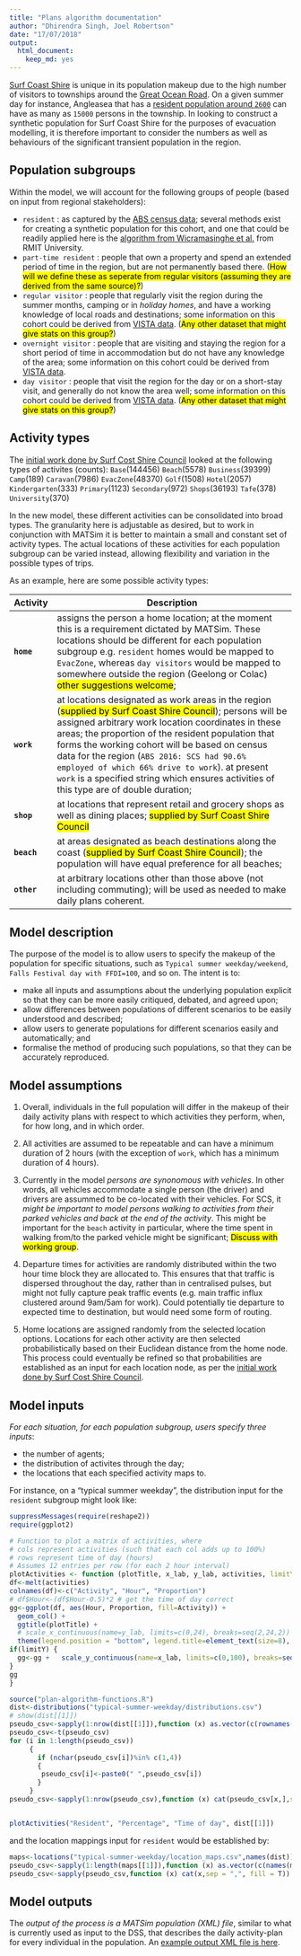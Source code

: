 ```yaml
---
title: "Plans algorithm documentation"
author: "Dhirendra Singh, Joel Robertson"
date: "17/07/2018"
output:
  html_document:
    keep_md: yes
---
```


[Surf Coast Shire](https://www.openstreetmap.org/relation/3290432) is unique in its population makeup due to the high number of visitors to townships around the [Great Ocean Road](https://www.openstreetmap.org/relation/6592912). On a given summer day for instance, Angleasea that has a [resident population around `2600`](http://www.censusdata.abs.gov.au/census_services/getproduct/census/2016/quickstat/SSC20045) can have as many as `15000` persons in the township.  In looking to construct a synthetic population for Surf Coast Shire for the purposes of evacuation modelling, it is therefore important to consider the numbers as well as behaviours of the significant transient population in the region.


## Population subgroups

Within the model, we will account for the following groups of people (based on input from regional stakeholders):

* `resident` : as captured by the [ABS census data](http://www.censusdata.abs.gov.au/census_services/getproduct/census/2016/quickstat/LGA26490); several methods exist for creating a synthetic population for this cohort, and one that could be readily applied here is the [algorithm from Wicramasinghe et al.](https://github.com/agentsoz/synthetic-population) from RMIT University.
* `part-time resident` : people that own a property and spend an extended period of time in the region, but are not permanently based there.  (<mark>How will we define these as seperate from regular visitors (assuming they are derived from the same source)?</mark>)
* `regular visitor` : people that regularly visit the region during the summer months, camping or in *holiday homes*, and have a working knowledge of local roads and destinations; some information on this cohort could be derived from [VISTA data](https://transport.vic.gov.au/data-and-research/vista/). (<mark>Any other dataset that might give stats on this group?</mark>)
* `overnight visitor` : people that are visiting and staying the region for a short period of time in accommodation but do not have any knowledge of the area; some information on this cohort could be derived from [VISTA data](https://transport.vic.gov.au/data-and-research/vista/).
* `day visitor` : people that visit the region for the day or on a short-stay visit, and generally do not know the area well; some information on this cohort could be derived from [VISTA data](https://transport.vic.gov.au/data-and-research/vista/). (<mark>Any other dataset that might give stats on this group?</mark>)

## Activity types

The [initial work done by Surf Cost Shire Council](https://github.com/agentsoz/bdi-abm-integration/blob/ees/examples/bushfire/scenarios/surf-coast-shire/data/from-scsc-201804/analysis-data-from-scsc-201804.md#surf-coast-shire-trips-scscsvgz) looked at the following types of activites (counts): 
`Base`(144456)
`Beach`(5578)
`Business`(39399)
`Camp`(189)
`Caravan`(7986)
`EvacZone`(48370)
`Golf`(1508)
`Hotel`(2057)
`Kindergarten`(333)
`Primary`(1123)
`Secondary`(972)
`Shops`(36193)
`Tafe`(378)
`University`(370)

In the new model, these different activities can be consolidated into broad types. The granularity here is adjustable as desired, but to work in conjunction with MATSim it is better to maintain a small and constant set of activity types. The actual locations of these activities for each population subgroup can be varied instead, allowing flexibility and variation in the possible types of trips.

As an example, here are some possible activity types:

Activity | Description
---------- | -------------------------------------------------------------------
**`home`** |  assigns the person a home location; at the moment this is a requirement dictated by MATSim. These locations should be different for each population subgroup e.g. `resident` homes would be mapped to `EvacZone`, whereas `day visitors` would be mapped to somewhere outside the region (Geelong or Colac)  <mark>other suggestions welcome</mark>;
**`work`** |  at locations designated as work areas in the region (<mark>supplied by Surf Coast Shire Council</mark>); persons will be assigned arbitrary work location coordinates in these areas; the proportion of the resident population that forms the working cohort will be based on census data for the region (`ABS 2016: SCS had 90.6% employed of which 66% drive to work`). at present `work` is a specified string which ensures activities of this type are of double duration; 
**`shop`** | at locations that represent retail and grocery shops as well as dining places; <mark>supplied by Surf Coast Shire Council</mark> 
**`beach`** |  at areas designated as beach destinations along the coast (<mark>supplied by Surf Coast Shire Council</mark>); the population will have equal preference for all beaches; 
**`other`** | at arbitrary locations other than those above (not including commuting); will be used as needed to make daily plans coherent.

## Model description

The purpose of the model is to allow users to specify the makeup of the population for specific situations, such as `Typical summer weekday/weekend`, `Falls Festival day with FFDI=100`, and so on. The intent is to:

* make all inputs and assumptions about the underlying population explicit so that they can be more easily critiqued, debated, and agreed upon;
* allow differences between populations of different scenarios to be easily understood and described;
* allow users to generate populations for different scenarios easily and automatically; and
* formalise the method of producing such populations, so that they can be accurately reproduced.

## Model assumptions

1. Overall, individuals in the full population will differ in the makeup of their daily activity plans with respect to which activities they perform, when, for how long, and in which order.

1. All activities are assumed to be repeatable and can have a minimum duration of 2 hours (with the exception of `work`, which has a minimum duration of 4 hours).

1. Currently in the model *persons are synonomous with vehicles*. In other words, all vehicles accommodate a single person (the driver) and drivers are assummed to be co-located with their vehicles. For SCS, it *might be important to model persons walking to activities from their parked vehicles and back at the end of the activity*. This might be important for the `beach` activity in particular, where the time spent in walking from/to the parked vehicle might be significant; <mark>Discuss with working group</mark>.

1. Departure times for activities are randomly distributed within the two hour time block they are allocated to. This ensures that that traffic is dispersed throughout the day, rather than in centralised pulses, but might not fully capture peak traffic events (e.g. main traffic influx clustered around 9am/5am for work). Could potentially tie departure to expected time to destination, but would need some form of routing. 

1. Home locations are assigned randomly from the selected location options. Locations for each other activity are then selected probabilistically based on their Euclidean distance from the home node. This process could eventually be refined so that probabilities are established as an input for each location node, as per the [initial work done by Surf Cost Shire Council](https://github.com/agentsoz/bdi-abm-integration/blob/ees/examples/bushfire/scenarios/surf-coast-shire/data/from-scsc-201804/analysis-data-from-scsc-201804.md#surf-coast-shire-trips-scscsvgz).

## Model inputs

*For each situation, for each population subgroup, users specify three inputs*:

* the number of agents;
* the distribution of activites through the day;
* the locations that each specified activity maps to.


For instance, on a "typical summer weekday", the distribution input for the `resident` subgroup might look like:
```r
suppressMessages(require(reshape2))
require(ggplot2)

# Function to plot a matrix of activities, where
# cols represent activities (such that each col adds up to 100%)
# rows represent time of day (hours)
# Assumes 12 entries per row (for each 2 hour interval)
plotActivities <- function (plotTitle, x_lab, y_lab, activities, limitY=TRUE) {
df<-melt(activities)
colnames(df)<-c("Activity", "Hour", "Proportion")
# df$Hour<-(df$Hour-0.5)*2 # get the time of day correct
gg<-ggplot(df, aes(Hour, Proportion, fill=Activity)) +
  geom_col() +
  ggtitle(plotTitle) + 
  # scale_x_continuous(name=y_lab, limits=c(0,24), breaks=seq(2,24,2)) +
  theme(legend.position = "bottom", legend.title=element_text(size=8), legend.text=element_text(size=7), legend.key.size = unit(0.6, "line")) 
if(limitY) {
  gg<-gg +   scale_y_continuous(name=x_lab, limits=c(0,100), breaks=seq(0,100,10))
}
gg
}

```

```r
source("plan-algorithm-functions.R")
dist<-distributions("typical-summer-weekday/distributions.csv")
# show(dist[[1]])
pseudo_csv<-sapply(1:nrow(dist[[1]]),function (x) as.vector(c(rownames(dist[[1]])[x],unlist(dist[[1]][x,]))))
pseudo_csv<-t(pseudo_csv)
for (i in 1:length(pseudo_csv))
     {
       if (nchar(pseudo_csv[i])%in% c(1,4))
       {
        pseudo_csv[i]<-paste0(" ",pseudo_csv[i]) 
       }
     }
pseudo_csv<-sapply(1:nrow(pseudo_csv),function (x) cat(pseudo_csv[x,],sep = ",", fill = T))


plotActivities("Resident", "Percentage", "Time of day", dist[[1]])
```

and the location mappings input for `resident` would be established by:

```r
maps<-locations("typical-summer-weekday/location_maps.csv",names(dist))
pseudo_csv<-sapply(1:length(maps[[1]]),function (x) as.vector(c(names(maps[[1]][x]),unlist(maps[[1]][x]))))
pseudo_csv<-sapply(pseudo_csv,function (x) cat(x,sep = ",", fill = T))
```

## Model outputs

The *output of the process is a MATSim population (XML) file*, similar to what is currently used as input to the DSS, that describes the daily activity-plan for every individual in the population. An [example output XML file is here](./plans.xml).
